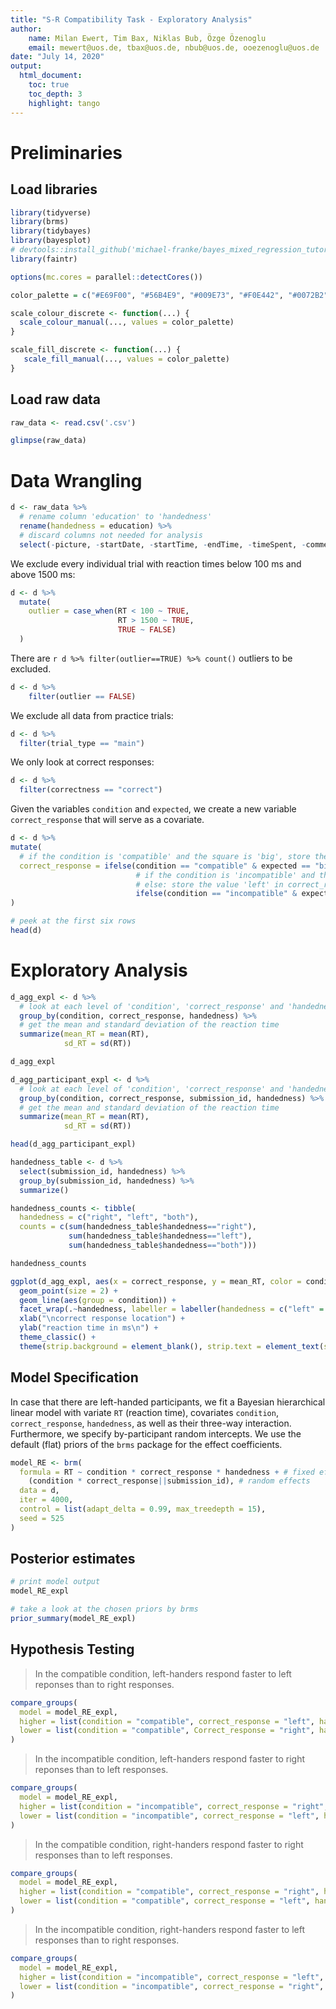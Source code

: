 ```yaml
---
title: "S-R Compatibility Task - Exploratory Analysis"
author: 
    name: Milan Ewert, Tim Bax, Niklas Bub, Özge Özenoglu
    email: mewert@uos.de, tbax@uos.de, nbub@uos.de, ooezenoglu@uos.de
date: "July 14, 2020"
output: 
  html_document:
    toc: true
    toc_depth: 3
    highlight: tango
---
```


# Preliminaries

## Load libraries

```r

library(tidyverse)
library(brms)
library(tidybayes)
library(bayesplot)
# devtools::install_github('michael-franke/bayes_mixed_regression_tutorial/faintr',build_vignettes = TRUE)
library(faintr)

options(mc.cores = parallel::detectCores())

color_palette = c("#E69F00", "#56B4E9", "#009E73", "#F0E442", "#0072B2", "#D55E00", "#CC79A7", "#000000")

scale_colour_discrete <- function(...) {
  scale_colour_manual(..., values = color_palette)
}

scale_fill_discrete <- function(...) {
   scale_fill_manual(..., values = color_palette)
} 

```

## Load raw data 

```r
raw_data <- read.csv('.csv')

glimpse(raw_data)
```

# Data Wrangling

```r
d <- raw_data %>% 
  # rename column 'education' to 'handedness'
  rename(handedness = education) %>% 
  # discard columns not needed for analysis 
  select(-picture, -startDate, -startTime, -endTime, -timeSpent, -comments, -gender, -languages)
```

We exclude every individual trial with reaction times below 100 ms and above 1500 ms:

```r
d <- d %>% 
  mutate(
    outlier = case_when(RT < 100 ~ TRUE,
                        RT > 1500 ~ TRUE,
                        TRUE ~ FALSE)
  )
```

There are `r d %>% filter(outlier==TRUE) %>% count()` outliers to be excluded.

```r
d <- d %>% 
    filter(outlier == FALSE)
```

We exclude all data from practice trials:

```r
d <- d %>% 
  filter(trial_type == "main")
```

We only look at correct responses:

```r
d <- d %>% 
  filter(correctness == "correct")
```

Given the variables `condition` and `expected`, we create a new variable `correct_response` that will serve as a covariate.

```r
d <- d %>% 
mutate(
  # if the condition is 'compatible' and the square is 'big', store the value 'right' in correct_response
  correct_response = ifelse(condition == "compatible" & expected == "big", "right", 
                            # if the condition is 'incompatible' and the square is 'small', store the value 'right' in correct_response;
                            # else: store the value 'left' in correct_response (case: compatible, small; incompatible, big)
                            ifelse(condition == "incompatible" & expected == "small", "right", "left"))
)
```

```r
# peek at the first six rows
head(d)
```

# Exploratory Analysis

```r
d_agg_expl <- d %>% 
  # look at each level of 'condition', 'correct_response' and 'handedness'
  group_by(condition, correct_response, handedness) %>% 
  # get the mean and standard deviation of the reaction time
  summarize(mean_RT = mean(RT),
            sd_RT = sd(RT))

d_agg_expl
```

```r
d_agg_participant_expl <- d %>% 
  # look at each level of 'condition', 'correct_response' and 'handedness' for each participant
  group_by(condition, correct_response, submission_id, handedness) %>% 
  # get the mean and standard deviation of the reaction time
  summarize(mean_RT = mean(RT),
            sd_RT = sd(RT))

head(d_agg_participant_expl)
```

```r
handedness_table <- d %>% 
  select(submission_id, handedness) %>% 
  group_by(submission_id, handedness) %>% 
  summarize()

handedness_counts <- tibble(
  handedness = c("right", "left", "both"), 
  counts = c(sum(handedness_table$handedness=="right"), 
             sum(handedness_table$handedness=="left"), 
             sum(handedness_table$handedness=="both")))

handedness_counts
```

```r
ggplot(d_agg_expl, aes(x = correct_response, y = mean_RT, color = condition)) + 
  geom_point(size = 2) +
  geom_line(aes(group = condition)) +
  facet_wrap(.~handedness, labeller = labeller(handedness = c("left" = "left-handed", "right" = "right-handed", "both" = "both-handed"))) +
  xlab("\ncorrect response location") +
  ylab("reaction time in ms\n") +
  theme_classic() +
  theme(strip.background = element_blank(), strip.text = element_text(size = 11))
```

## Model Specification

In case that there are left-handed participants, we fit a Bayesian hierarchical linear model with variate `RT` (reaction time), covariates `condition`, `correct_response`, `handedness`, as well as their three-way interaction. Furthermore, we specify by-participant random intercepts. We use the default (flat) priors of the `brms` package for the effect coefficients. 

```r
model_RE <- brm(
  formula = RT ~ condition * correct_response * handedness + # fixed effects
    (condition * correct_response||submission_id), # random effects
  data = d,
  iter = 4000,
  control = list(adapt_delta = 0.99, max_treedepth = 15),
  seed = 525
)
```

##  Posterior estimates

```r
# print model output
model_RE_expl
```

```r
# take a look at the chosen priors by brms
prior_summary(model_RE_expl)
```

## Hypothesis Testing

> In the compatible condition, left-handers respond faster to left reponses than to right responses.

```r
compare_groups(
  model = model_RE_expl,
  higher = list(condition = "compatible", correct_response = "left", handedness = "left"),
  lower = list(condition = "compatible", Correct_response = "right", handedness = "left")
)
```

> In the incompatible condition, left-handers respond faster to right reponses than to left responses.

```r

compare_groups(
  model = model_RE_expl,
  higher = list(condition = "incompatible", correct_response = "right", handedness = "left"),
  lower = list(condition = "incompatible", correct_response = "left", handedness = "left")
)
```

> In the compatible condition, right-handers respond faster to right responses than to left responses.

```r
compare_groups(
  model = model_RE_expl,
  higher = list(condition = "compatible", correct_response = "right", handedness = "right"),
  lower = list(condition = "compatible", correct_response = "left", handedness = "right")
)
```

> In the incompatible condition, right-handers respond faster to left responses than to right responses.

```r
compare_groups(
  model = model_RE_expl,
  higher = list(condition = "incompatible", correct_response = "left", handedness = "right"),
  lower = list(condition = "incompatible", correct_response = "right", handedness = "right")
)
```
